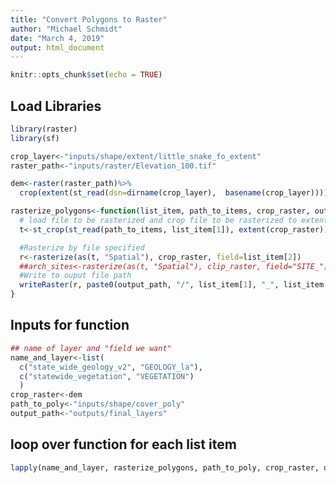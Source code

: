 ```yaml
---
title: "Convert Polygons to Raster"
author: "Michael Schmidt"
date: "March 4, 2019"
output: html_document
---
```


```r
knitr::opts_chunk$set(echo = TRUE)
```


## Load Libraries
```r
library(raster)
library(sf)
```

```r
crop_layer<-"inputs/shape/extent/little_snake_fo_extent"
raster_path<-"inputs/raster/Elevation_100.tif"

dem<-raster(raster_path)%>%
  crop(extent(st_read(dsn=dirname(crop_layer),  basename(crop_layer))))
```



```r
rasterize_polygons<-function(list_item, path_to_items, crop_raster, output_path){
  # load file to be rasterized and crop file to be rasterized to extent of crop_layer
  t<-st_crop(st_read(path_to_items, list_item[1]), extent(crop_raster))

  #Rasterize by file specified 
  r<-rasterize(as(t, "Spatial"), crop_raster, field=list_item[2])
  ##arch_sites<-rasterize(as(t, "Spatial"), clip_raster, field="SITE_")
  #Write to ouput file path
  writeRaster(r, paste0(output_path, "/", list_item[1], "_", list_item[2], ".grd"), overwrite=T)
}

```

## Inputs for function
```r
## name of layer and "field we want"
name_and_layer<-list(
  c("state_wide_geology_v2", "GEOLOGY_la"), 
  c("statewide_vegetation", "VEGETATION")
  )
crop_raster<-dem
path_to_poly<-"inputs/shape/cover_poly"
output_path<-"outputs/final_layers"

```

## loop over function for each list item
```r
lapply(name_and_layer, rasterize_polygons, path_to_poly, crop_raster, output_path)
```





